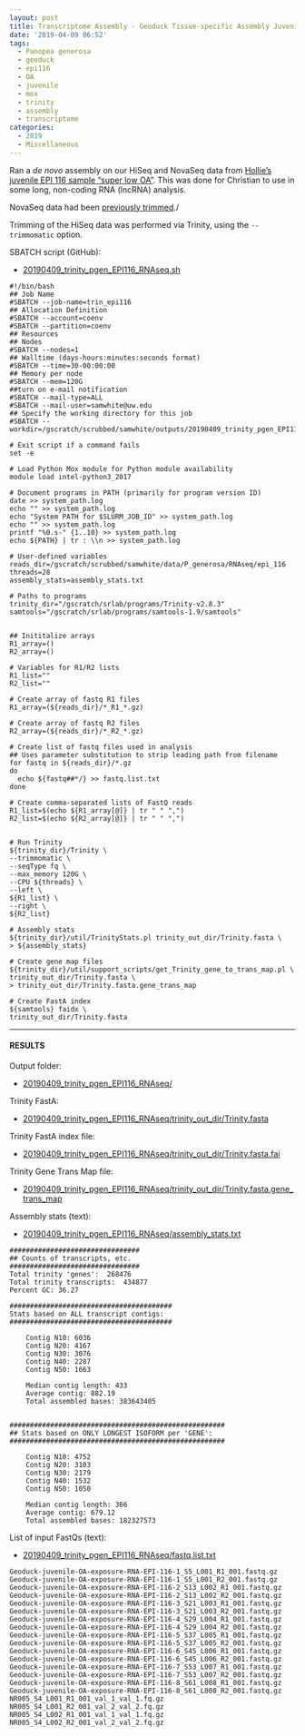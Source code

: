 ```yaml
---
layout: post
title: Transcriptome Assembly - Geoduck Tissue-specific Assembly Juvenile Super Low OA EPI116 with HiSeq and NovaSeq Data on Mox
date: '2019-04-09 06:52'
tags:
  - Panopea generosa
  - geoduck
  - epi116
  - OA
  - juvenile
  - mox
  - trinity
  - assembly
  - transcriptome
categories:
  - 2019
  - Miscellaneous
---
```

Ran a _de novo_ assembly on our HiSeq and NovaSeq data from [Hollie's juvenile EPI 116 sample "super low OA"](https://github.com/hputnam/project_juvenile_geoduck_OA/blob/master/Setup_Notes/Sample_List.csv). This was done for Christian to use in some long, non-coding RNA (lncRNA) analysis.


NovaSeq data had been [previously trimmed](https://robertslab.github.io/sams-notebook/posts/2018/2018-01-25-adapter-trimming-and-fastqc-illumina-geoduck-novaseq-data/)./

Trimming of the HiSeq data was performed via Trinity, using the `--trimmomatic` option.

SBATCH script (GitHub):

- [20190409_trinity_pgen_EPI116_RNAseq.sh](https://github.com/RobertsLab/sams-notebook/blob/master/sbatch_scripts/20190409_trinity_pgen_EPI116_RNAseq.sh)

```shell
#!/bin/bash
## Job Name
#SBATCH --job-name=trin_epi116
## Allocation Definition
#SBATCH --account=coenv
#SBATCH --partition=coenv
## Resources
## Nodes
#SBATCH --nodes=1
## Walltime (days-hours:minutes:seconds format)
#SBATCH --time=30-00:00:00
## Memory per node
#SBATCH --mem=120G
##turn on e-mail notification
#SBATCH --mail-type=ALL
#SBATCH --mail-user=samwhite@uw.edu
## Specify the working directory for this job
#SBATCH --workdir=/gscratch/scrubbed/samwhite/outputs/20190409_trinity_pgen_EPI116_RNAseq

# Exit script if a command fails
set -e

# Load Python Mox module for Python module availability
module load intel-python3_2017

# Document programs in PATH (primarily for program version ID)
date >> system_path.log
echo "" >> system_path.log
echo "System PATH for $SLURM_JOB_ID" >> system_path.log
echo "" >> system_path.log
printf "%0.s-" {1..10} >> system_path.log
echo ${PATH} | tr : \\n >> system_path.log

# User-defined variables
reads_dir=/gscratch/scrubbed/samwhite/data/P_generosa/RNAseq/epi_116
threads=28
assembly_stats=assembly_stats.txt

# Paths to programs
trinity_dir="/gscratch/srlab/programs/Trinity-v2.8.3"
samtools="/gscratch/srlab/programs/samtools-1.9/samtools"


## Inititalize arrays
R1_array=()
R2_array=()

# Variables for R1/R2 lists
R1_list=""
R2_list=""

# Create array of fastq R1 files
R1_array=(${reads_dir}/*_R1_*.gz)

# Create array of fastq R2 files
R2_array=(${reads_dir}/*_R2_*.gz)

# Create list of fastq files used in analysis
## Uses parameter substitution to strip leading path from filename
for fastq in ${reads_dir}/*.gz
do
  echo ${fastq##*/} >> fastq.list.txt
done

# Create comma-separated lists of FastQ reads
R1_list=$(echo ${R1_array[@]} | tr " " ",")
R2_list=$(echo ${R2_array[@]} | tr " " ",")


# Run Trinity
${trinity_dir}/Trinity \
--trimmomatic \
--seqType fq \
--max_memory 120G \
--CPU ${threads} \
--left \
${R1_list} \
--right \
${R2_list}

# Assembly stats
${trinity_dir}/util/TrinityStats.pl trinity_out_dir/Trinity.fasta \
> ${assembly_stats}

# Create gene map files
${trinity_dir}/util/support_scripts/get_Trinity_gene_to_trans_map.pl \
trinity_out_dir/Trinity.fasta \
> trinity_out_dir/Trinity.fasta.gene_trans_map

# Create FastA index
${samtools} faidx \
trinity_out_dir/Trinity.fasta
```

---

#### RESULTS

Output folder:

- [20190409_trinity_pgen_EPI116_RNAseq/](http://gannet.fish.washington.edu/Atumefaciens/20190409_trinity_pgen_EPI116_RNAseq/)

Trinity FastA:

- [20190409_trinity_pgen_EPI116_RNAseq/trinity_out_dir/Trinity.fasta](http://gannet.fish.washington.edu/Atumefaciens/20190409_trinity_pgen_EPI116_RNAseq/trinity_out_dir/Trinity.fasta)

Trinity FastA index file:

- [20190409_trinity_pgen_EPI116_RNAseq/trinity_out_dir/Trinity.fasta.fai](20190409_trinity_pgen_EPI116_RNAseq/trinity_out_dir/Trinity.fasta.fai)

Trinity Gene Trans Map file:

- [20190409_trinity_pgen_EPI116_RNAseq/trinity_out_dir/Trinity.fasta.gene_trans_map](http://gannet.fish.washington.edu/Atumefaciens/20190409_trinity_pgen_EPI116_RNAseq/trinity_out_dir/Trinity.fasta.gene_trans_map)


Assembly stats (text):

- [20190409_trinity_pgen_EPI116_RNAseq/assembly_stats.txt](http://gannet.fish.washington.edu/Atumefaciens/20190409_trinity_pgen_EPI116_RNAseq/assembly_stats.txt)

```
################################
## Counts of transcripts, etc.
################################
Total trinity 'genes':	268476
Total trinity transcripts:	434877
Percent GC: 36.27

########################################
Stats based on ALL transcript contigs:
########################################

	Contig N10: 6036
	Contig N20: 4167
	Contig N30: 3076
	Contig N40: 2287
	Contig N50: 1663

	Median contig length: 433
	Average contig: 882.19
	Total assembled bases: 383643405


#####################################################
## Stats based on ONLY LONGEST ISOFORM per 'GENE':
#####################################################

	Contig N10: 4752
	Contig N20: 3103
	Contig N30: 2179
	Contig N40: 1532
	Contig N50: 1050

	Median contig length: 366
	Average contig: 679.12
	Total assembled bases: 182327573

```

List of input FastQs (text):

- [20190409_trinity_pgen_EPI116_RNAseq/fastq.list.txt](http://gannet.fish.washington.edu/Atumefaciens/20190409_trinity_pgen_EPI116_RNAseq/fastq.list.txt)

```
Geoduck-juvenile-OA-exposure-RNA-EPI-116-1_S5_L001_R1_001.fastq.gz
Geoduck-juvenile-OA-exposure-RNA-EPI-116-1_S5_L001_R2_001.fastq.gz
Geoduck-juvenile-OA-exposure-RNA-EPI-116-2_S13_L002_R1_001.fastq.gz
Geoduck-juvenile-OA-exposure-RNA-EPI-116-2_S13_L002_R2_001.fastq.gz
Geoduck-juvenile-OA-exposure-RNA-EPI-116-3_S21_L003_R1_001.fastq.gz
Geoduck-juvenile-OA-exposure-RNA-EPI-116-3_S21_L003_R2_001.fastq.gz
Geoduck-juvenile-OA-exposure-RNA-EPI-116-4_S29_L004_R1_001.fastq.gz
Geoduck-juvenile-OA-exposure-RNA-EPI-116-4_S29_L004_R2_001.fastq.gz
Geoduck-juvenile-OA-exposure-RNA-EPI-116-5_S37_L005_R1_001.fastq.gz
Geoduck-juvenile-OA-exposure-RNA-EPI-116-5_S37_L005_R2_001.fastq.gz
Geoduck-juvenile-OA-exposure-RNA-EPI-116-6_S45_L006_R1_001.fastq.gz
Geoduck-juvenile-OA-exposure-RNA-EPI-116-6_S45_L006_R2_001.fastq.gz
Geoduck-juvenile-OA-exposure-RNA-EPI-116-7_S53_L007_R1_001.fastq.gz
Geoduck-juvenile-OA-exposure-RNA-EPI-116-7_S53_L007_R2_001.fastq.gz
Geoduck-juvenile-OA-exposure-RNA-EPI-116-8_S61_L008_R1_001.fastq.gz
Geoduck-juvenile-OA-exposure-RNA-EPI-116-8_S61_L008_R2_001.fastq.gz
NR005_S4_L001_R1_001_val_1_val_1.fq.gz
NR005_S4_L001_R2_001_val_2_val_2.fq.gz
NR005_S4_L002_R1_001_val_1_val_1.fq.gz
NR005_S4_L002_R2_001_val_2_val_2.fq.gz
```
